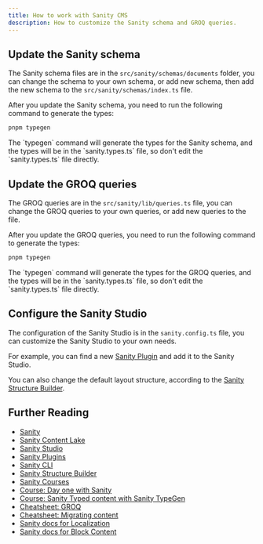 ```yaml
---
title: How to work with Sanity CMS
description: How to customize the Sanity schema and GROQ queries.
---
```



## Update the Sanity schema

The Sanity schema files are in the `src/sanity/schemas/documents` folder, you can change the schema to your own schema, or add new schema, then add the new schema to the `src/sanity/schemas/index.ts` file.

After you update the Sanity schema, you need to run the following command to generate the types:

```bash
pnpm typegen
```

<Aside type="note">
    The `typegen` command will generate the types for the Sanity schema, and the types will be in the `sanity.types.ts` file, so don't edit the `sanity.types.ts` file directly.
</Aside>


## Update the GROQ queries

The GROQ queries are in the `src/sanity/lib/queries.ts` file, you can change the GROQ queries to your own queries, or add new queries to the file.

After you update the GROQ queries, you need to run the following command to generate the types:

```bash
pnpm typegen
```

<Aside type="note">
    The `typegen` command will generate the types for the GROQ queries, and the types will be in the `sanity.types.ts` file, so don't edit the `sanity.types.ts` file directly.
</Aside>

## Configure the Sanity Studio

The configuration of the Sanity Studio is in the `sanity.config.ts` file, you can customize the Sanity Studio to your own needs.

For example, you can find a new [Sanity Plugin](https://www.sanity.io/plugins) and add it to the Sanity Studio.

You can also change the default layout structure, according to the [Sanity Structure Builder](https://www.sanity.io/docs/structure-builder-introduction).


## Further Reading

- [Sanity](https://www.sanity.io/)
- [Sanity Content Lake](https://www.sanity.io/docs/datastore)
- [Sanity Studio](https://www.sanity.io/docs/sanity-studio)
- [Sanity Plugins](https://www.sanity.io/plugins)
- [Sanity CLI](https://www.sanity.io/docs/cli-reference)
- [Sanity Structure Builder](https://www.sanity.io/docs/structure-builder-introduction)
- [Sanity Courses](https://www.sanity.io/learn)
- [Course: Day one with Sanity](https://www.sanity.io/learn/course/day-one-with-sanity-studio)
- [Course: Sanity Typed content with Sanity TypeGen](https://www.sanity.io/learn/course/typescripted-content)
- [Cheatsheet: GROQ](https://www.sanity.io/docs/query-cheat-sheet)
- [Cheatsheet: Migrating content](https://www.sanity.io/docs/content-migration-cheatsheet)
- [Sanity docs for Localization](https://www.sanity.io/docs/localization)
- [Sanity docs for Block Content](https://www.sanity.io/docs/block-content)
